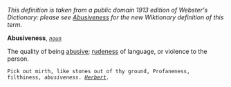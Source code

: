 ''This definition is taken from a public domain 1913 edition of Webster's Dictionary: please see [[Abusiveness]] for the new Wiktionary definition of this term.''

'''Abusiveness''', ''<code>[[noun (part of speech)|noun]]</code>''

The quality of being [[abusive]]; [[rudeness]] of language, or violence to the person.

<code>Pick out mirth, like stones out of thy ground, Profaneness, filthiness, ''abusiveness''. ''[[Herbert (source)|Herbert]].''</code>